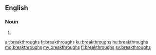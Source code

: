 ==English==

===Noun===
{{head|en|plural}}

# {{plural of|breakthrough|lang=en}}

[[ar:breakthroughs]]
[[fr:breakthroughs]]
[[ku:breakthroughs]]
[[hu:breakthroughs]]
[[mg:breakthroughs]]
[[my:breakthroughs]]
[[fi:breakthroughs]]
[[sv:breakthroughs]]
